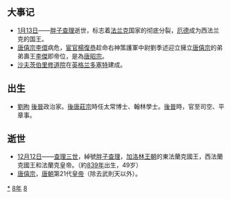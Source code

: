 {{yearTOC|888|唐'''[[光啟|光啟]]四年'''，'''[[文德_(唐僖宗)|文德]]元年'''；日本'''[[仁和_(光孝天皇)|仁和]]四年'''}}

== 大事记 ==
*[[1月13日|1月13日]]——[[胖子查理|胖子查理]]逝世，标志着[[法兰克|法兰克]]国家的彻底分裂，[[厄德一世_(西法兰克)|厄德]]成为西法兰克的国王。
*[[唐僖宗|唐僖宗]][[李儇|李儇]]病危，[[宦官|宦官]][[楊復恭|楊復恭]]趁命右神策護軍中尉劉季述迎立擁立[[唐僖宗|唐僖宗]]的弟弟壽王[[唐昭宗|李傑]]即帝位，是為[[唐昭宗|唐昭宗]]。
*[[沙夫茨伯里修道院|沙夫茨伯里修道院]]在[[英格兰|英格兰]][[多塞特|多塞特]]建成。

== 出生 ==
* [[劉昫|劉昫]] [[後晉|後晉]]政治家。[[後唐莊宗|後唐莊宗]]時任太常博士、翰林學士。[[後晉|後晉]]時，官至司空、平章事。

== 逝世 ==
{{Wikisource year mention}}
*[[12月12日|12月12日]]——[[胖子查理|查理三世]]，綽號[[胖子查理|胖子查理]]，[[加洛林王朝|加洛林王朝]]的東法蘭克國王，西法蘭克國王和法蘭克皇帝。（約[[839年|839年]]出生，49岁）
*[[唐僖宗|唐僖宗]]，[[唐朝|唐朝]]第21代[[皇帝|皇帝]]（除去武則天以外）。

[[Category:888年|*]]
[[Category:880年代|8年]]
[[Category:9世纪各年|8]]
